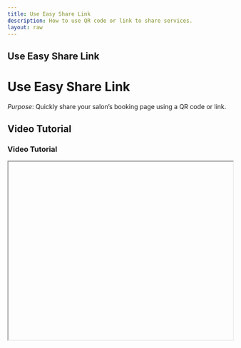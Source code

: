 ```yaml
---
title: Use Easy Share Link
description: How to use QR code or link to share services.
layout: raw
---
```



<div className="mdx-content">

## Use Easy Share Link

<h1 className="text-3xl font-bold text-gray-900 mb-4">Use Easy Share Link</h1>  

*Purpose*: Quickly share your salon’s booking page using a QR code or link.

## Video Tutorial

<h3 className="text-xl font-medium text-gray-800 mb-2">Video Tutorial</h3>

<iframe
  width="100%"
  height="400"
  title="Use Easy Share Link tutorial"
  allowFullScreen
  className="rounded-lg"
/>

---

## Steps:

<h2 className="text-2xl font-semibold text-gray-800 mt-8 mb-4">Step-by-step Instructions</h2>

❶ **Find the Salon Entry**  
On the Easy Share page, find the salon entry.

❷ **Open QR Code**  
Click the **QR code icon** on the salon image to view the code.

❸ **Distribute It**  
Use this QR code in print ads, posters, WhatsApp, etc.

❹ **Client Access**  
The QR code leads clients to the services you've shared.

---

**Tip for First-Time Users**:  
Use this method to promote offers offline or make bookings faster through quick access.

<div className="space-y-4 mt-6">

<div className="my-10 border-t border-gray-200" />

## More questions about this

<h3 className="text-xl font-semibold text-black mb-4 mt-10"> More questions about this?</h3>
</div>
<div className="space-y-4 mt-6">
  <details className="bg-white rounded-md p-4 border border-gray-300">
  <summary
    className="font-medium text-base text-gray-900"
    style={{
      backgroundColor: 'transparent',
      outline: 'none',
      cursor: 'pointer',
      userSelect: 'none',
      listStyle: 'none',
    }}
  >Can I use the QR code in my flyer?</summary>
   <p className="mt-2 text-sm text-gray-700">
      Absolutely! It’s perfect for marketing materials like flyers or posters.
    </p>
  </details>

  <details className="bg-white rounded-md p-4 border border-gray-300">
  <summary
    className="font-medium text-base text-gray-900"
    style={{
      backgroundColor: 'transparent',
      outline: 'none',
      cursor: 'pointer',
      userSelect: 'none',
      listStyle: 'none',
    }}
  >Does the link expire?</summary>
    <p className="mt-2 text-sm text-gray-700">
      No, the link remains active unless manually deleted.
    </p>
  </details>
</div>
</div>

---

<div className="space-y-4 mt-6">

<div className="my-10 border-t border-gray-200" />

<div className="mdx-content mt-10">

Was this article helpful?

<div style={{ display: 'flex', gap: '1rem' }}>
  <button style={{ padding: '0.5rem', borderRadius: '9999px', backgroundColor: '#f0f0f0' }}>
    👍
  </button>
  <button style={{ padding: '0.5rem', borderRadius: '9999px', backgroundColor: '#f0f0f0' }}>
    👎
  </button>
</div>
</div>

---
</div>
